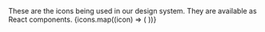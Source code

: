 

<Meta title="Styles/Tokens/Icons" />

<Title>Icons</Title>
These are the icons being used in our design system. They are available as React components.

<IconGallery>
  {icons.map((icon) => (
    <IconItem key={icon} name={icon}>
      <Icon type={icon} />
    </IconItem>
  ))}
</IconGallery>
